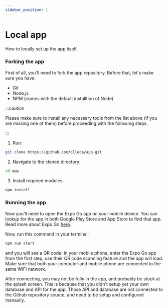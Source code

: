```yaml
---
sidebar_position: 1
---
```


# Local app

How to locally set up the app itself.

### Forking the app

First of all, you'll need to fork the app repository. Before that, let's make sure you have:
- Git
- Node.js
- NPM (comes with the default installtion of Node)

:::caution

Please make sure to install any necessary tools from the list above (if you are missing one of them) before proceeding with the following steps.

:::

1. Run: 
```bash
git clone https://github.com/d1loop/app.git
```
2. Navigate to the cloned directory:
```bash
cd app
```
3. Install required modules:
```bash
npm install
```

### Running the app
Now you'll need to open the Expo Go app on your mobile device. You can lookup for the app in both Google Play Store and App Store to find that app. Read more about Expo Go [here](https://docs.expo.dev/get-started/expo-go/).

Now, run this command in your terminal:
```bash
npm run start
```
and you will see a QR code. In your mobile phone, enter the Expo Go app from the first step, use their QR code scanning feature and the app will load. Make sure that both your computer and mobile phone are connected to the same WiFi network.

After connecting, you may not be fully in the app, and probably be stuck at the splash screen. This is because that you didn't setup yet your own database and API for the app. Those API and database are not connected to the Github repository source, and need to be setup and configured manaully.